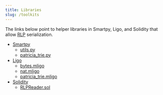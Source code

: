 ```yaml
---
title: Libraries
slug: /toolkits
---
```


The links below point to helper libraries in Smartpy, Ligo, and Solidity that allow [RLP](https://ethereum.org/en/developers/docs/data-structures-and-encoding/rlp/) serialization.

- [Smartpy](https://github.com/Acurast/acurast-hyperdrive/tree/main/contracts/tezos/libs)
  - [utils.py](https://github.com/Acurast/acurast-hyperdrive/tree/main/contracts/tezos/libs/utils.py)
  - [patricia_trie.py](https://github.com/Acurast/acurast-hyperdrive/tree/main/contracts/tezos/libs/patricia_trie.py)
- [Ligo](https://github.com/Acurast/acurast-hyperdrive/tree/main/contracts/tezos/ligo/libs)
  - [bytes.mligo](https://github.com/Acurast/acurast-hyperdrive/tree/main/contracts/tezos/ligo/libs/bytes.mligo)
  - [nat.mligo](https://github.com/Acurast/acurast-hyperdrive/tree/main/contracts/tezos/ligo/libs/nat.mligo)
  - [patricia_trie.mligo](https://github.com/Acurast/acurast-hyperdrive/tree/main/contracts/tezos/ligo/libs/patricia_trie.mligo)
- [Solidity](https://github.com/Acurast/acurast-hyperdrive/tree/main/contracts/evm/libs)
  - [RLPReader.sol](https://github.com/Acurast/acurast-hyperdrive/tree/main/contracts/evm/libs/RLPReader.sol)
